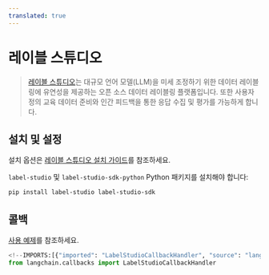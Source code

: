 ```yaml
---
translated: true
---
```


# 레이블 스튜디오

>[레이블 스튜디오](https://labelstud.io/guide/get_started)는 대규모 언어 모델(LLM)을 미세 조정하기 위한 데이터 레이블링에 유연성을 제공하는 오픈 소스 데이터 레이블링 플랫폼입니다. 또한 사용자 정의 교육 데이터 준비와 인간 피드백을 통한 응답 수집 및 평가를 가능하게 합니다.

## 설치 및 설정

설치 옵션은 [레이블 스튜디오 설치 가이드](https://labelstud.io/guide/install)를 참조하세요.

`label-studio` 및 `label-studio-sdk-python` Python 패키지를 설치해야 합니다:

```bash
pip install label-studio label-studio-sdk
```

## 콜백

[사용 예제](/docs/integrations/callbacks/labelstudio)를 참조하세요.

```python
<!--IMPORTS:[{"imported": "LabelStudioCallbackHandler", "source": "langchain.callbacks", "docs": "https://api.python.langchain.com/en/latest/callbacks/langchain_community.callbacks.labelstudio_callback.LabelStudioCallbackHandler.html", "title": "Label Studio"}]-->
from langchain.callbacks import LabelStudioCallbackHandler
```
